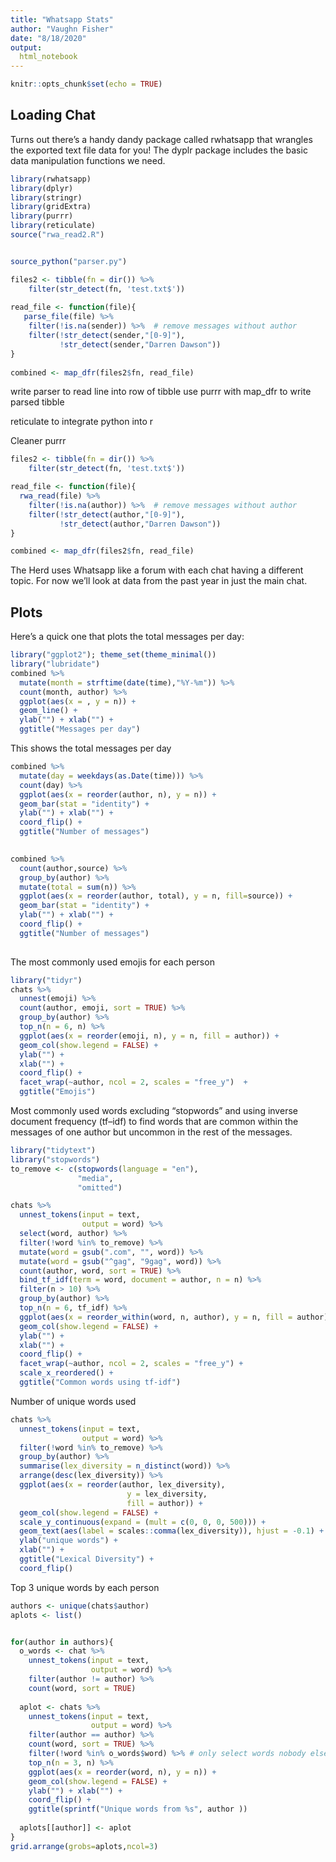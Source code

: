 ```yaml
---
title: "Whatsapp Stats"
author: "Vaughn Fisher"
date: "8/18/2020"
output:
  html_notebook
---
```


```r
knitr::opts_chunk$set(echo = TRUE)
```

## Loading Chat

Turns out there's a handy dandy package called rwhatsapp that wrangles the exported text file data for you! The dyplr package includes the basic data manipulation functions we need.

```r
library(rwhatsapp)
library(dplyr)
library(stringr)
library(gridExtra)
library(purrr)
library(reticulate)
source("rwa_read2.R")


source_python("parser.py")

files2 <- tibble(fn = dir()) %>% 
    filter(str_detect(fn, 'test.txt$'))
           
read_file <- function(file){
   parse_file(file) %>% 
    filter(!is.na(sender)) %>%  # remove messages without author
    filter(!str_detect(sender,"[0-9]"),
           !str_detect(sender,"Darren Dawson"))
}
           
combined <- map_dfr(files2$fn, read_file)
```

write parser to read line into row of tibble
use purrr with map_dfr to write parsed tibble

reticulate to integrate python into r

Cleaner purrr

```r
files2 <- tibble(fn = dir()) %>% 
    filter(str_detect(fn, 'test.txt$'))

read_file <- function(file){
  rwa_read(file) %>% 
    filter(!is.na(author)) %>%  # remove messages without author
    filter(!str_detect(author,"[0-9]"),
           !str_detect(author,"Darren Dawson"))
}

combined <- map_dfr(files2$fn, read_file)


```


The Herd uses Whatsapp like a forum with each chat having a different topic. For now we'll look at data from the past year in just the main chat.

## Plots

Here's a quick one that plots the total messages per day:

```r
library("ggplot2"); theme_set(theme_minimal())
library("lubridate")
combined %>%
  mutate(month = strftime(date(time),"%Y-%m")) %>%
  count(month, author) %>%
  ggplot(aes(x = , y = n)) +
  geom_line() +
  ylab("") + xlab("") +
  ggtitle("Messages per day")
```



This shows the total messages per day

```r
combined %>%
  mutate(day = weekdays(as.Date(time))) %>%
  count(day) %>%
  ggplot(aes(x = reorder(author, n), y = n)) +
  geom_bar(stat = "identity") +
  ylab("") + xlab("") +
  coord_flip() +
  ggtitle("Number of messages") 
  
```
```r
combined %>%
  count(author,source) %>%
  group_by(author) %>% 
  mutate(total = sum(n)) %>% 
  ggplot(aes(x = reorder(author, total), y = n, fill=source)) +
  geom_bar(stat = "identity") +
  ylab("") + xlab("") +
  coord_flip() +
  ggtitle("Number of messages") 
  
```



The most commonly used emojis for each person
```r
library("tidyr")
chats %>%
  unnest(emoji) %>%
  count(author, emoji, sort = TRUE) %>%
  group_by(author) %>%
  top_n(n = 6, n) %>%
  ggplot(aes(x = reorder(emoji, n), y = n, fill = author)) +
  geom_col(show.legend = FALSE) +
  ylab("") +
  xlab("") +
  coord_flip() +
  facet_wrap(~author, ncol = 2, scales = "free_y")  +
  ggtitle("Emojis")
```



Most commonly used words excluding "stopwords" and using inverse document frequency (tf–idf) to find words that are common within the messages of one author but uncommon in the rest of the messages.
```r
library("tidytext")
library("stopwords")
to_remove <- c(stopwords(language = "en"),
               "media",
               "omitted")

chats %>%
  unnest_tokens(input = text,
                output = word) %>%
  select(word, author) %>%
  filter(!word %in% to_remove) %>%
  mutate(word = gsub(".com", "", word)) %>%
  mutate(word = gsub("^gag", "9gag", word)) %>%
  count(author, word, sort = TRUE) %>%
  bind_tf_idf(term = word, document = author, n = n) %>%
  filter(n > 10) %>%
  group_by(author) %>%
  top_n(n = 6, tf_idf) %>%
  ggplot(aes(x = reorder_within(word, n, author), y = n, fill = author)) +
  geom_col(show.legend = FALSE) +
  ylab("") +
  xlab("") +
  coord_flip() +
  facet_wrap(~author, ncol = 2, scales = "free_y") +
  scale_x_reordered() +
  ggtitle("Common words using tf-idf")
```


Number of unique words used
```r
chats %>%
  unnest_tokens(input = text,
                output = word) %>%
  filter(!word %in% to_remove) %>%
  group_by(author) %>%
  summarise(lex_diversity = n_distinct(word)) %>%
  arrange(desc(lex_diversity)) %>%
  ggplot(aes(x = reorder(author, lex_diversity),
                          y = lex_diversity,
                          fill = author)) +
  geom_col(show.legend = FALSE) +
  scale_y_continuous(expand = (mult = c(0, 0, 0, 500))) +
  geom_text(aes(label = scales::comma(lex_diversity)), hjust = -0.1) +
  ylab("unique words") +
  xlab("") +
  ggtitle("Lexical Diversity") +
  coord_flip()
```



Top 3 unique words by each person
```r
authors <- unique(chats$author)
aplots <- list()


for(author in authors){
  o_words <- chat %>%
    unnest_tokens(input = text,
                  output = word) %>%
    filter(author != author) %>% 
    count(word, sort = TRUE) 
  
  aplot <- chats %>%
    unnest_tokens(input = text,
                  output = word) %>%
    filter(author == author) %>% 
    count(word, sort = TRUE) %>% 
    filter(!word %in% o_words$word) %>% # only select words nobody else uses
    top_n(n = 3, n) %>%
    ggplot(aes(x = reorder(word, n), y = n)) +
    geom_col(show.legend = FALSE) +
    ylab("") + xlab("") +
    coord_flip() +
    ggtitle(sprintf("Unique words from %s", author ))
  
  aplots[[author]] <- aplot
}
grid.arrange(grobs=aplots,ncol=3)
```

